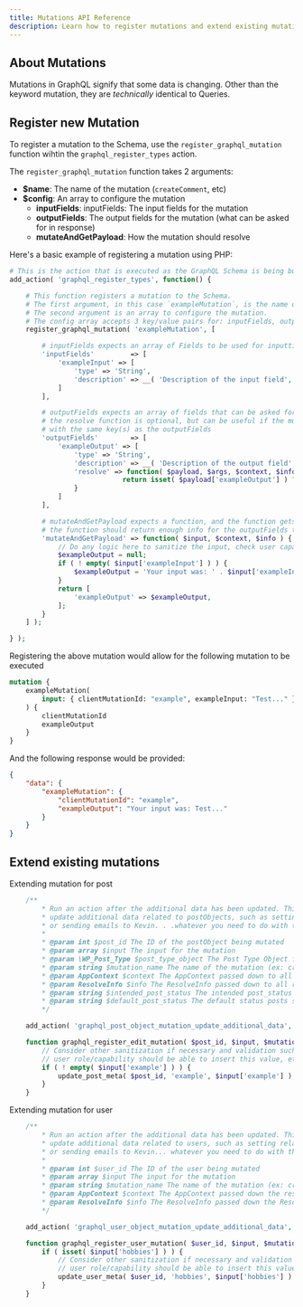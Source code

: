 ```yaml
---
title: Mutations API Reference
description: Learn how to register mutations and extend existing mutations
---
```


## About Mutations

Mutations in GraphQL signify that some data is changing. Other than the keyword mutation, they are _technically_ identical to Queries.

## Register new Mutation

To register a mutation to the Schema, use the `register_graphql_mutation` function wihtin the `graphql_register_types` action.

The `register_graphql_mutation` function takes 2 arguments:

-   **\$name**: The name of the mutation (`createComment`, etc)
-   **\$config**: An array to configure the mutation
    -   **inputFields**: inputFields: The input fields for the mutation
    -   **outputFields**: The output fields for the mutation (what can be asked for in response)
    -   **mutateAndGetPayload**: How the mutation should resolve

Here's a basic example of registering a mutation using PHP:

```php
# This is the action that is executed as the GraphQL Schema is being built.
add_action( 'graphql_register_types', function() {

	# This function registers a mutation to the Schema.
	# The first argument, in this case `exampleMutation`, is the name of the mutation in the Schema
	# The second argument is an array to configure the mutation.
	# The config array accepts 3 key/value pairs for: inputFields, outputFields and mutateAndGetPayload.
	register_graphql_mutation( 'exampleMutation', [

		# inputFields expects an array of Fields to be used for inputting values to the mutation
		'inputFields'         => [
			'exampleInput' => [
				'type' => 'String',
				'description' => __( 'Description of the input field', 'your-textdomain' ),
			]
		],

		# outputFields expects an array of fields that can be asked for in response to the mutation
		# the resolve function is optional, but can be useful if the mutateAndPayload doesn't return an array
		# with the same key(s) as the outputFields
		'outputFields'        => [
			'exampleOutput' => [
				'type' => 'String',
				'description' => __( 'Description of the output field', 'your-textdomain' ),
				'resolve' => function( $payload, $args, $context, $info ) {
                   			return isset( $payload['exampleOutput'] ) ? $payload['exampleOutput'] : null;
				}
			]
		],

		# mutateAndGetPayload expects a function, and the function gets passed the $input, $context, and $info
		# the function should return enough info for the outputFields to resolve with
		'mutateAndGetPayload' => function( $input, $context, $info ) {
			// Do any logic here to sanitize the input, check user capabilities, etc
			$exampleOutput = null;
			if ( ! empty( $input['exampleInput'] ) ) {
				$exampleOutput = 'Your input was: ' . $input['exampleInput'];
			}
			return [
				'exampleOutput' => $exampleOutput,
			];
		}
	] );

} );
```

Registering the above mutation would allow for the following mutation to be executed

```graphql
mutation {
	exampleMutation(
		input: { clientMutationId: "example", exampleInput: "Test..." }
	) {
		clientMutationId
		exampleOutput
	}
}
```

And the following response would be provided:

```json
{
	"data": {
		"exampleMutation": {
			"clientMutationId": "example",
			"exampleOutput": "Your input was: Test..."
		}
	}
}
```

## Extend existing mutations

Extending mutation for post

```php
	/**
		* Run an action after the additional data has been updated. This is a great spot to hook into to
		* update additional data related to postObjects, such as setting relationships, updating additional postmeta,
		* or sending emails to Kevin. . .whatever you need to do with the postObject.
		*
		* @param int $post_id The ID of the postObject being mutated
		* @param array $input The input for the mutation
		* @param \WP_Post_Type $post_type_object The Post Type Object for the type of post being mutated
		* @param string $mutation_name The name of the mutation (ex: create, update, delete)
		* @param AppContext $context The AppContext passed down to all resolvers
		* @param ResolveInfo $info The ResolveInfo passed down to all resolvers
		* @param string $intended_post_status The intended post_status the post should have according to the mutation input
		* @param string $default_post_status The default status posts should use if an intended status wasn't set
		*/

	add_action( 'graphql_post_object_mutation_update_additional_data', 'graphql_register_edit_mutation', 10, 5 );

	function graphql_register_edit_mutation( $post_id, $input, $mutation_name, $context, $info ) {
		// Consider other sanitization if necessary and validation such as which
		// user role/capability should be able to insert this value, etc.
		if ( ! empty( $input['example'] ) ) {
			update_post_meta( $post_id, 'example', $input['example'] );
		}
	}
```

Extending mutation for user

```php
	/**
		* Run an action after the additional data has been updated. This is a great spot to hook into to
		* update additional data related to users, such as setting relationships, updating additional usermeta,
		* or sending emails to Kevin... whatever you need to do with the userObject.
		*
		* @param int $user_id The ID of the user being mutated
		* @param array $input The input for the mutation
		* @param string $mutation_name The name of the mutation (ex: create, update, delete)
		* @param AppContext $context The AppContext passed down the resolve tree
		* @param ResolveInfo $info The ResolveInfo passed down the Resolve Tree
		*/

	add_action( 'graphql_user_object_mutation_update_additional_data', 'graphql_register_user_mutation', 10, 5 );

	function graphql_register_user_mutation( $user_id, $input, $mutation_name, $context, $info ) {
		if ( isset( $input['hobbies'] ) ) {
			// Consider other sanitization if necessary and validation such as which
			// user role/capability should be able to insert this value, etc.
			update_user_meta( $user_id, 'hobbies', $input['hobbies'] );
		}
	}
```
